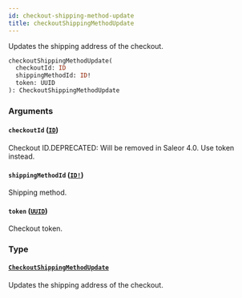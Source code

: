 ```yaml
---
id: checkout-shipping-method-update
title: checkoutShippingMethodUpdate
---
```


Updates the shipping address of the checkout.

```graphql
checkoutShippingMethodUpdate(
  checkoutId: ID
  shippingMethodId: ID!
  token: UUID
): CheckoutShippingMethodUpdate

```

### Arguments

#### `checkoutId` ([`ID`](../../../developer/api-reference/scalars/id))

Checkout ID.DEPRECATED: Will be removed in Saleor 4.0. Use token instead.

#### `shippingMethodId` ([`ID!`](../../../developer/api-reference/scalars/id))

Shipping method.

#### `token` ([`UUID`](../../../developer/api-reference/scalars/uuid))

Checkout token.

### Type

#### [`CheckoutShippingMethodUpdate`](../../../developer/api-reference/objects/checkout-shipping-method-update)

Updates the shipping address of the checkout.
